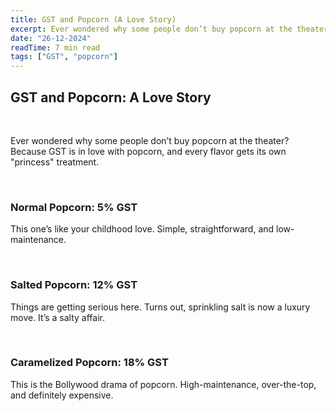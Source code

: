 ```yaml
---
title: GST and Popcorn (A Love Story)
excerpt: Ever wondered why some people don’t buy popcorn at the theater?...
date: "26-12-2024"
readTime: 7 min read
tags: ["GST", "popcorn"]
---
```


## **GST and Popcorn: A Love Story**

<br />

Ever wondered why some people don’t buy popcorn at the theater? Because GST is in love with popcorn, and every flavor gets its own "princess" treatment.

<br />

### **Normal Popcorn: 5% GST**

This one’s like your childhood love. Simple, straightforward, and low-maintenance.

<br />

### **Salted Popcorn: 12% GST**

Things are getting serious here. Turns out, sprinkling salt is now a luxury move. It’s a salty affair.

<br />

### **Caramelized Popcorn: 18% GST**

This is the Bollywood drama of popcorn. High-maintenance, over-the-top, and definitely expensive.
